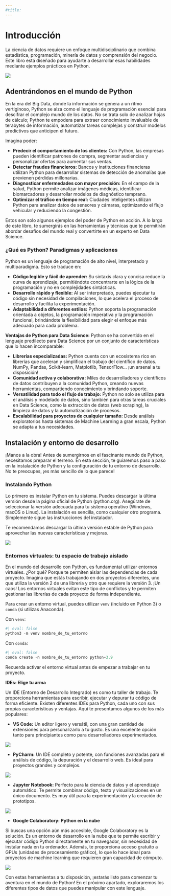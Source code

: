 ```yaml
---
#title:
---
```


# Introducción {.unnumbered}

La ciencia de datos requiere un enfoque multidisciplinario que combina estadística, programación, minería de datos y comprensión del negocio. Este libro está diseñado para ayudarte a desarrollar esas habilidades mediante ejemplos prácticos en Python.

![](img/multidisciplinaria.png)

## Adentrándonos en el mundo de Python

En la era del Big Data, donde la información se genera a un ritmo vertiginoso, Python se alza como el lenguaje de programación esencial para descifrar el complejo mundo de los datos. No se trata solo de analizar hojas de cálculo; Python te empodera para extraer conocimiento invaluable de terabytes de información, automatizar tareas complejas y construir modelos predictivos que anticipen el futuro.

Imagina poder:

-   **Predecir el comportamiento de los clientes:** Con Python, las empresas pueden identificar patrones de compra, segmentar audiencias y personalizar ofertas para aumentar sus ventas.
-   **Detectar fraudes financieros:** Bancos y instituciones financieras utilizan Python para desarrollar sistemas de detección de anomalías que previenen pérdidas millonarias.
-   **Diagnosticar enfermedades con mayor precisión:** En el campo de la salud, Python permite analizar imágenes médicas, identificar biomarcadores y desarrollar modelos de diagnóstico temprano.
-   **Optimizar el tráfico en tiempo real:** Ciudades inteligentes utilizan Python para analizar datos de sensores y cámaras, optimizando el flujo vehicular y reduciendo la congestión.

Estos son solo algunos ejemplos del poder de Python en acción. A lo largo de este libro, te sumergirás en las herramientas y técnicas que te permitirán abordar desafíos del mundo real y convertirte en un experto en Data Science.

### ¿Qué es Python? Paradigmas y aplicaciones

Python es un lenguaje de programación de alto nivel, interpretado y multiparadigma. Esto se traduce en:

-   **Código legible y fácil de aprender:** Su sintaxis clara y concisa reduce la curva de aprendizaje, permitiéndote concentrarte en la lógica de la programación y no en complejidades sintácticas.
-   **Desarrollo rápido y flexible:** Al ser interpretado, puedes ejecutar tu código sin necesidad de compilaciones, lo que acelera el proceso de desarrollo y facilita la experimentación.
-   **Adaptabilidad a diferentes estilos:** Python soporta la programación orientada a objetos, la programación imperativa y la programación funcional, brindándote la flexibilidad para elegir el enfoque más adecuado para cada problema.

**Ventajas de Python para Data Science:** Python se ha convertido en el lenguaje predilecto para Data Science por un conjunto de características que lo hacen incomparable:

-   **Librerías especializadas:** Python cuenta con un ecosistema rico en librerías que aceleran y simplifican el trabajo del científico de datos. NumPy, Pandas, Scikit-learn, Matplotlib, TensorFlow… ¡un arsenal a tu disposición!
-   **Comunidad activa y colaborativa:** Miles de desarrolladores y científicos de datos contribuyen a la comunidad Python, creando nuevas herramientas, compartiendo conocimiento y brindando soporte.
-   **Versatilidad para todo el flujo de trabajo:** Python no solo se utiliza para el análisis y modelado de datos, sino también para otras tareas cruciales en Data Science, como la extracción de datos (web scraping), la limpieza de datos y la automatización de procesos.
-   **Escalabilidad para proyectos de cualquier tamaño:** Desde análisis exploratorios hasta sistemas de Machine Learning a gran escala, Python se adapta a tus necesidades.

## Instalación y entorno de desarrollo

¡Manos a la obra! Antes de sumergirnos en el fascinante mundo de Python, necesitamos preparar el terreno. En esta sección, te guiaremos paso a paso en la instalación de Python y la configuración de tu entorno de desarrollo. No te preocupes, ¡es más sencillo de lo que parece!

### Instalando Python

Lo primero es instalar Python en tu sistema. Puedes descargar la última versión desde la página oficial de Python (python.org). Asegúrate de seleccionar la versión adecuada para tu sistema operativo (Windows, macOS o Linux). La instalación es sencilla, como cualquier otro programa. Simplemente sigue las instrucciones del instalador.

Te recomendamos descargar la última versión estable de Python para aprovechar las nuevas características y mejoras.

![](img/python-org.png)

### Entornos virtuales: tu espacio de trabajo aislado

En el mundo del desarrollo con Python, es fundamental utilizar entornos virtuales. ¿Por qué? Porque te permiten aislar las dependencias de cada proyecto. Imagina que estás trabajando en dos proyectos diferentes, uno que utiliza la versión 2 de una librería y otro que requiere la versión 3. ¡Un caos! Los entornos virtuales evitan este tipo de conflictos y te permiten gestionar las librerías de cada proyecto de forma independiente.

Para crear un entorno virtual, puedes utilizar `venv` (incluido en Python 3) o `conda` (si utilizas Anaconda).

Con `venv`:

```python
#| eval: false
python3 -m venv nombre_de_tu_entorno
```

Con `conda`:

```python
#| eval: false
conda create -n nombre_de_tu_entorno python=3.9 
```

Recuerda activar el entorno virtual antes de empezar a trabajar en tu proyecto.

**IDEs: Elige tu arma**

Un IDE (Entorno de Desarrollo Integrado) es como tu taller de trabajo. Te proporciona herramientas para escribir, ejecutar y depurar tu código de forma eficiente. Existen diferentes IDEs para Python, cada uno con sus propias características y ventajas. Aquí te presentamos algunos de los más populares:

-   **VS Code:** Un editor ligero y versátil, con una gran cantidad de extensiones para personalizarlo a tu gusto. Es una excelente opción tanto para principiantes como para desarrolladores experimentados.

![](img/vs-code.png)

-   **PyCharm:** Un IDE completo y potente, con funciones avanzadas para el análisis de código, la depuración y el desarrollo web. Es ideal para proyectos grandes y complejos.

![](img/pycharm.png)

-   **Jupyter Notebook:** Perfecto para la ciencia de datos y el aprendizaje automático. Te permite combinar código, texto y visualizaciones en un único documento. Es muy útil para la experimentación y la creación de prototipos.

![](img/jupyter.png)

-   **Google Colaboratory: Python en la nube**

Si buscas una opción aún más accesible, Google Colaboratory es la solución. Es un entorno de desarrollo en la nube que te permite escribir y ejecutar código Python directamente en tu navegador, sin necesidad de instalar nada en tu ordenador. Además, te proporciona acceso gratuito a GPUs (unidades de procesamiento gráfico), lo que lo hace ideal para proyectos de machine learning que requieren gran capacidad de cómputo.

![](img/colab.png)

Con estas herramientas a tu disposición, ¡estarás listo para comenzar tu aventura en el mundo de Python! En el próximo apartado, exploraremos los diferentes tipos de datos que puedes manipular con este lenguaje.
